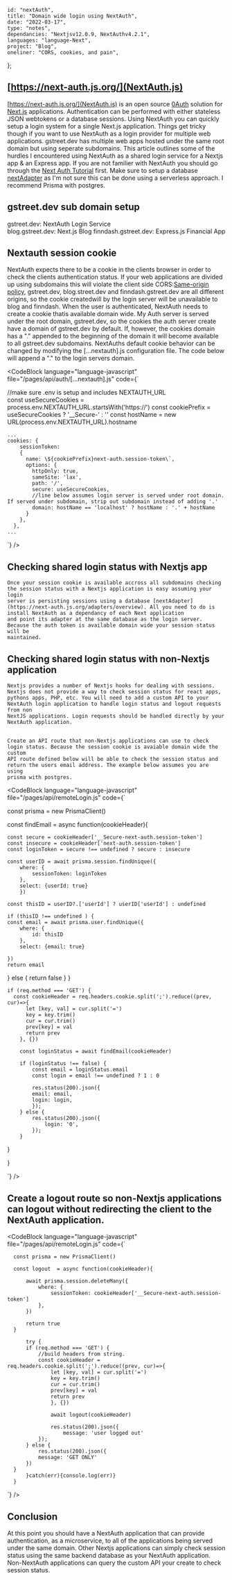 
    id: "nextAuth",
    title: "Domain wide login using NextAuth",
    date: "2022-03-17",
    type: "notes",
    dependancies: "Nextjsv12.0.9, NextAuthv4.2.1",
    languages: "language-Next",
    project: "Blog",
    oneliner: "CORS, cookies, and pain",
};

## [https://next-auth.js.org/](NextAuth.js)

[https://next-auth.js.org/](NextAuth.js) is an open source [0Auth](https://oauth.net/) solution for [Next.js](https://nextjs.org/) applications.
Authentication can be performed with either stateless JSON webtokens or
a database sessions. Using NextAuth you can quickly setup a login system for a single Next.js application. Things get tricky though if you want
to use NextAuth as a login provider for multiple web applications. gstreet.dev has multiple web apps hosted under the same root domain but using
seperate subdomains. This article outlines some of the hurdles I encountered using NextAuth as a shared login service for a Nextjs app & an
Express app. If you are not familier with NextAuth you should go through the [Next Auth Tutorial](https://next-auth.js.org/tutorials) first. Make sure to setup a database [nextAdapter](https://next-auth.js.org/adapters/overview) as
I'm not sure this can be done using a serverless approach. I recommend Prisma with postgres.

## gstreet.dev sub domain setup

gstreet.dev: NextAuth Login Service  
blog.gstreet.dev: Next.js Blog
finndash.gstreet.dev: Express.js Financial App

## Nextauth session cookie

NextAuth expects there to be a cookie in the clients browser in order to check the clients authentication status. If your web applications are
divided up using subdomains this will violate the client side CORS:[Same-origin policy](https://developer.mozilla.org/en-US/docs/Web/Security/Same-origin_policy),
gstreet.dev, blog.street.dev and finndash.gstreet.dev are all
different origins, so the cookie createdwill by the login server will be unavailable to blog and finndash. When the user is authenticated,
NextAuth needs to create a cookie thatis available domain wide. My Auth server is served under the root domain, gstreet.dev, so the cookies the
auth server create have a domain of gstreet.dev by default. If, however, the cookies domain has a "." appended to the beginning of the domain it
will become available to all gstreet.dev subdomains. NextAuths default cookie behavior can be changed by modifying the [...nextauth].js
configuration file. The code below will append a "." to the login servers domain.

<CodeBlock language="language-javascript" file="/pages/api/auth/[...nextauth].js" code={`

//make sure .env is setup and includes NEXTAUTH_URL  
const useSecureCookies = process.env.NEXTAUTH_URL.startsWith('https://')
const cookiePrefix = useSecureCookies ? '\_\_Secure-' : ''
const hostName = new URL(process.env.NEXTAUTH_URL).hostname

    ...
    cookies: {
        sessionToken: 
        {
          name: \${cookiePrefix}next-auth.session-token\`,
          options: {
            httpOnly: true,
            sameSite: 'lax',
            path: '/',
            secure: useSecureCookies,
            //line below assumes login server is served under root domain. If served under subdomain, strip out subdomain instead of adding '.'
            domain: hostName == 'localhost' ? hostName : '.' + hostName
          }
        },
      },
    ...
            
`} />

## Checking shared login status with Nextjs app

    Once your session cookie is available accross all subdomains checking the session status with a Nextjs application is easy assuming your login
    server is persisting sessions using a database [nextAdapter](https://next-auth.js.org/adapters/overview). All you need to do is install NextAuth as a dependancy of each Next application
    and point its adapter at the same database as the login server. Because the auth token is available domain wide your session status will be
    maintained.

## Checking shared login status with non-Nextjs application

    Nextjs provides a number of Nextjs hooks for dealing with sessions. Nextjs does not provide a way to check session status for react apps,
    pythons apps, PHP, etc. You will need to add a custom API to your NextAuth login application to handle login status and logout requests from non
    NextJS applications. Login requests should be handled directly by your NextAuth application.

##

    Create an API route that non-Nextjs applications can use to check login status. Because the session cookie is avaiable domain wide the custom
    API route defined below will be able to check the session status and return the users email address. The example below assumes you are using
    prisma with postgres.

<CodeBlock language="language-javascript" file="/pages/api/remoteLogin.js" code={`


const prisma = new PrismaClient()

const findEmail = async function(cookieHeader){

    const secure = cookieHeader['__Secure-next-auth.session-token']
    const insecure = cookieHeader['next-auth.session-token']
    const loginToken = secure !== undefined ? secure : insecure

    const userID = await prisma.session.findUnique({
        where: {
            sessionToken: loginToken
        },
        select: {userId: true}
        })

    const thisID = userID?.['userId'] ? userID['userId'] : undefined

    if (thisID !== undefined ) {
    const email = await prisma.user.findUnique({
        where: {
            id: thisID
        },
        select: {email: true}

    })
    return email

} else {
return false
}
}

    if (req.method === 'GET') {
      const cookieHeader = req.headers.cookie.split(';').reduce((prev, cur)=>{
          let [key, val] = cur.split('=')
          key = key.trim()
          cur = cur.trim()
          prev[key] = val
          return prev
        }, {})

        const loginStatus = await findEmail(cookieHeader)

        if (loginStatus !== false) {
            const email = loginStatus.email
            const login = email !== undefined ? 1 : 0

            res.status(200).json({
            email: email,
            login: login,
            });
        } else {
            res.status(200).json({
                login: '0',
            });
        }

}

}

`} />

## Create a logout route so non-Nextjs applications can logout without redirecting the client to the NextAuth application.

<CodeBlock language="language-javascript" file="/pages/api/remoteLogin.js" code={`

      const prisma = new PrismaClient()

      const logout  = async function(cookieHeader){

          await prisma.session.deleteMany({
              where: {
                  sessionToken: cookieHeader['__Secure-next-auth.session-token']
              },
          })

          return true
      }

          try {
          if (req.method === 'GET') {
              //build headers from string.
              const cookieHeader = req.headers.cookie.split(';').reduce((prev, cur)=>{
                  let [key, val] = cur.split('=')
                  key = key.trim()
                  cur = cur.trim()
                  prev[key] = val
                  return prev
                  }, {})

                  await logout(cookieHeader)

                  res.status(200).json({
                      message: 'user logged out'
              });
          } else {
              res.status(200).json({
              message: 'GET ONLY'
          })
      }
          }catch(err){console.log(err)}
      }

`} />

## Conclusion

At this point you should have a NextAuth application that can provide authentication, as a microservice, to all of the applications being served
under the same domain. Other Nextjs applications can simply check session status using the same backend database as your NextAuth application.
Non-NextAuth applications can query the custom API your create to check session status.
